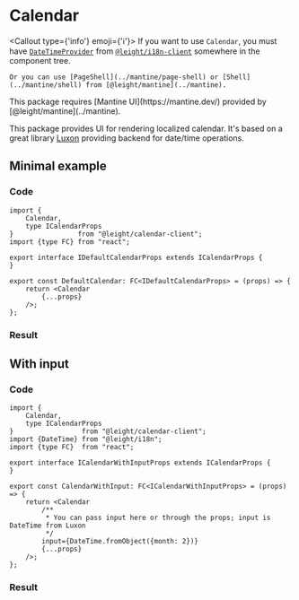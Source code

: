 
# Calendar

<Callout type={'info'} emoji={'ℹ️'}>
    If you want to use `Calendar`, you must have [`DateTimeProvider`](../i18n-client/date-time-provider) from [`@leight/i18n-client`](../i18n-client) somewhere in the component tree.

    Or you can use [PageShell](../mantine/page-shell) or [Shell](../mantine/shell) from [@leight/mantine](../mantine).
</Callout>

<Callout>
    This package requires [Mantine UI](https://mantine.dev/) provided by [@leight/mantine](../mantine).
</Callout>

This package provides UI for rendering localized calendar. It's based on a great library [Luxon](https://moment.github.io/luxon/#/) providing
backend for date/time operations.

## Minimal example

### Code

```tsx filename="DefaultCalendar.tsx"
import {
    Calendar,
    type ICalendarProps
}                from "@leight/calendar-client";
import {type FC} from "react";

export interface IDefaultCalendarProps extends ICalendarProps {
}

export const DefaultCalendar: FC<IDefaultCalendarProps> = (props) => {
    return <Calendar
        {...props}
    />;
};
```

### Result

<Shell>
    <DefaultCalendar/>
</Shell>

## With input

### Code

```tsx
import {
    Calendar,
    type ICalendarProps
}                 from "@leight/calendar-client";
import {DateTime} from "@leight/i18n";
import {type FC}  from "react";

export interface ICalendarWithInputProps extends ICalendarProps {
}

export const CalendarWithInput: FC<ICalendarWithInputProps> = (props) => {
    return <Calendar
        /**
         * You can pass input here or through the props; input is DateTime from Luxon
         */
        input={DateTime.fromObject({month: 2})}
        {...props}
    />;
};
```

### Result

<Shell>
    <CalendarWithInput/>
</Shell>

